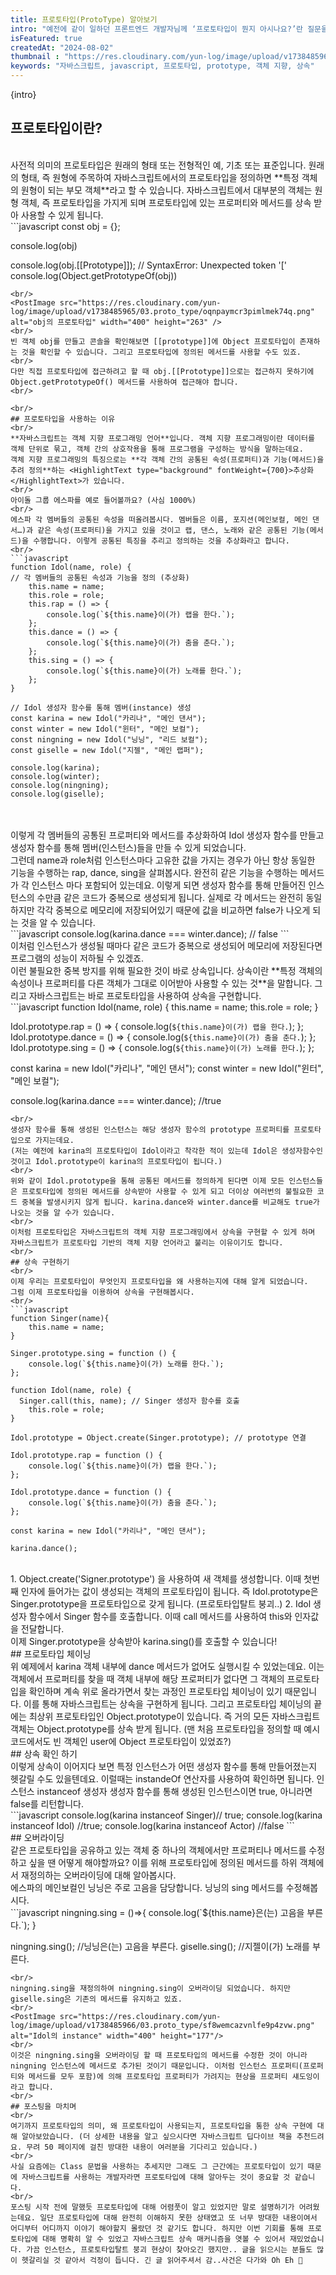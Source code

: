 ```yaml
---
title: 프로토타입(ProtoType) 알아보기
intro: "예전에 같이 일하던 프론트엔드 개발자님께 ‘프로토타입이 뭔지 아시나요?’란 질문을 받은 적이 있는데요. 머리 속에 둥둥 떠오르는 내용들을 말로 설명하기 어려웠던 기억이 납니다. 공부를 하다보면 강의를 듣거나 문서를 읽은 것만으로 이해했다고 착각하기 쉬운 것 같습니다. 머리로 어렴풋하게 알고 있는 것과 실제로 다른 사람에게 말로 설명하는 것에는 아주 큰 차이가 있는데 말이죠. 오늘은 제가 알고 있다고 착각했던 프로토타입에 대해 정리해보겠습니다."
isFeatured: true
createdAt: "2024-08-02"
thumbnail : "https://res.cloudinary.com/yun-log/image/upload/v1738485967/03.proto_type/je2oqqz4nkbxi24qswbz.jpg"
keywords: "자바스크립트, javascript, 프로토타입, prototype, 객체 지향, 상속"
---
```

<p>{intro}</p>
<Spacing size="lg" />

## 프로토타입이란?
<br/>
 사전적 의미의 프로토타입은 원래의 형태 또는 전형적인 예, 기초 또는 표준입니다. 원래의 형태, 즉 원형에 주목하여 자바스크립트에서의 프로토타입을 정의하면 **특정 객체의 원형이 되는 부모 객체**라고 할 수 있습니다. 자바스크립트에서 대부분의 객체는 원형 객체, 즉 프로토타입을 가지게 되며 프로토타입에 있는 프로퍼티와 메서드를 상속 받아 사용할 수 있게 됩니다.
<br/>
```javascript
const obj = {};

console.log(obj)

console.log(obj.[[Prototype]]);
// SyntaxError: Unexpected token '['
console.log(Object.getPrototypeOf(obj))
```
<br/>
<PostImage src="https://res.cloudinary.com/yun-log/image/upload/v1738485965/03.proto_type/oqnpaymcr3pimlmek74q.png" alt="obj의 프로토타입" width="400" height="263" />
<br/>
빈 객체 obj를 만들고 콘솔을 확인해보면 [[prototype]]에 Object 프로토타입이 존재하는 것을 확인할 수 있습니다. 그리고 프로토타입에 정의된 메서드를 사용할 수도 있죠.
<br/>
다만 직접 프로토타입에 접근하려고 할 때 obj.[[Prototype]]으로는 접근하지 못하기에 Object.getPrototypeOf() 메서드를 사용하여 접근해야 합니다.
<br/>

<br/>
## 프로토타입을 사용하는 이유
<br/>
**자바스크립트는 객체 지향 프로그래밍 언어**입니다. 객체 지향 프로그래밍이란 데이터를 객체 단위로 묶고, 객체 간의 상호작용을 통해 프로그램을 구성하는 방식을 말하는데요. 
객체 지향 프로그래밍의 특징으로는 **각 객체 간의 공통된 속성(프로퍼티)과 기능(메서드)을 추려 정의**하는 <HighlightText type="background" fontWeight={700}>추상화</HighlightText>가 있습니다.
<br/>
아이돌 그룹 에스파를 예로 들어볼까요? (사심 1000%)
<br/>
에스파 각 멤버들의 공통된 속성을 떠올려봅시다. 멤버들은 이름, 포지션(메인보컬, 메인 댄서…)과 같은 속성(프로퍼티)을 가지고 있을 것이고 랩, 댄스, 노래와 같은 공통된 기능(메서드)을 수행합니다. 이렇게 공통된 특징을 추리고 정의하는 것을 추상화라고 합니다.  
<br/>
```javascript
function Idol(name, role) { 
// 각 멤버들의 공통된 속성과 기능을 정의 (추상화)
	this.name = name;
    this.role = role;
    this.rap = () => {
		console.log(`${this.name}이(가) 랩을 한다.`);
    };
    this.dance = () => {
	    console.log(`${this.name}이(가) 춤을 춘다.`);
    };
    this.sing = () => {
	    console.log(`${this.name}이(가) 노래를 한다.`);
    };
}

// Idol 생성자 함수를 통해 멤버(instance) 생성
const karina = new Idol("카리나", "메인 댄서"); 
const winter = new Idol("윈터", "메인 보컬");
const ningning = new Idol("닝닝", "리드 보컬");
const giselle = new Idol("지젤", "메인 랩퍼");

console.log(karina);
console.log(winter);
console.log(ningning);
console.log(giselle);

```
<br/>
<PostImage src="https://res.cloudinary.com/yun-log/image/upload/v1738485964/03.proto_type/d0km1gr35h4fu1poryuq.png" alt="프로토타입 체이닝" width="400" height="449"/>
<br/>
이렇게 각 멤버들의 공통된 프로퍼티와 메서드를 추상화하여 Idol 생성자 함수를 만들고 생성자 함수를 통해 멤버(인스턴스)들을 만들 수 있게 되었습니다. 
<br/>
그런데 name과 role처럼 인스턴스마다 고유한 값을 가지는 경우가 아닌 항상 동일한 기능을 수행하는 rap, dance, sing을 살펴봅시다. 완전히 같은 기능을 수행하는 메서드가 각 인스턴스 마다 포함되어 있는데요. 이렇게 되면 생성자 함수를 통해 만들어진 인스턴스의 수만큼 같은 코드가 중복으로 생성되게 됩니다. 실제로 각 메서드는 완전히 동일하지만 각각 중복으로 메모리에 저장되어있기 때문에 값을 비교하면 false가 나오게 되는 것을 알 수 있습니다.
<br/>
 ```javascript
console.log(karina.dance === winter.dance); // false
```
<br/>
이처럼 인스턴스가 생성될 때마다 같은 코드가 중복으로 생성되어 메모리에 저장된다면 프로그램의 성능이 저하될 수 있겠죠.
<br/>
이런 불필요한 중복 방지를 위해 필요한 것이 바로 <HighlightText type="background" fontWeight={700}>상속</HighlightText>입니다. 상속이란 **특정 객체의 속성이나 프로퍼티를 다른 객체가 그대로 이어받아 사용할 수 있는 것**을 말합니다. 그리고 자바스크립트는 바로 프로토타입을 사용하여 상속을 구현합니다.
<br/>
```javascript
function Idol(name, role) {
	this.name = name;
    this.role = role;
}

Idol.prototype.rap = () => {
    console.log(`${this.name}이(가) 랩을 한다.`);
};
Idol.prototype.dance = () => {
	console.log(`${this.name}이(가) 춤을 춘다.`);
};
Idol.prototype.sing = () => {
	console.log(`${this.name}이(가) 노래를 한다.`);
};

const karina = new Idol("카리나", "메인 댄서"); 
const winter = new Idol("윈터", "메인 보컬");

console.log(karina.dance === winter.dance); //true
```
<br/>
생성자 함수를 통해 생성된 인스턴스는 해당 생성자 함수의 prototype 프로퍼티를 프로토타입으로 가지는데요.
(저는 예전에 karina의 프로토타입이 Idol이라고 착각한 적이 있는데 Idol은 생성자함수인 것이고 Idol.prototype이 karina의 프로토타입이 됩니다.)
<br/>
위와 같이 Idol.prototype을 통해 공통된 메서드를 정의하게 된다면 이제 모든 인스턴스들은 프로토타입에 정의된 메서드를 상속받아 사용할 수 있게 되고 더이상 여러번의 불필요한 코드 중복을 발생시키지 않게 됩니다. karina.dance와 winter.dance를 비교해도 true가 나오는 것을 알 수가 있습니다.
<br/>
이처럼 프로토타입은 자바스크립트의 객체 지향 프로그래밍에서 상속을 구현할 수 있게 하며 자바스크립트가 프로토타입 기반의 객체 지향 언어라고 불리는 이유이기도 합니다.
<br/>
## 상속 구현하기
<br/>
이제 우리는 프로토타입이 무엇인지 프로토타입을 왜 사용하는지에 대해 알게 되었습니다. 
그럼 이제 프로토타입을 이용하여 상속을 구현해봅시다.
<br/>
```javascript
function Singer(name){
	this.name = name;
}
      
Singer.prototype.sing = function () {
	console.log(`${this.name}이(가) 노래를 한다.`);
};

function Idol(name, role) {
  Singer.call(this, name); // Singer 생성자 함수를 호출
	this.role = role;
}

Idol.prototype = Object.create(Singer.prototype); // prototype 연결

Idol.prototype.rap = function () {
	console.log(`${this.name}이(가) 랩을 한다.`);
};

Idol.prototype.dance = function () {
	console.log(`${this.name}이(가) 춤을 춘다.`);
};

const karina = new Idol("카리나", "메인 댄서");

karina.dance();

```
<br/>
1. Object.create('Signer.prototype') 을 사용하여 새 객체를 생성합니다. 이때 첫번째 인자에 들어가는 값이 생성되는 객체의 프로토타입이 됩니다. 
즉 Idol.prototype은 Singer.prototype을 프로토타입으로 갖게 됩니다. (프로토타입탈트 붕괴..)
2. Idol 생성자 함수에서 Singer 함수를 호출합니다. 이때 call 메서드를 사용하여 this와 인자값을 전달합니다.
<br/>
이제 Singer.prototype을 상속받아 karina.sing()를 호출할 수 있습니다!
<br/>
## 프로토타입 체이닝
<br/>
위 예제에서 karina 객체 내부에 dance 메서드가 없어도 실행시킬 수 있었는데요. 이는 객체에서 프로퍼티를 찾을 때 객체 내부에 해당 프로퍼티가 없다면 그 객체의 프로토타입을 확인하며 계속 위로 올라가면서 찾는 과정인 프로토타입 체이닝이 있기 때문입니다. 이를 통해 자바스크립트는 상속을 구현하게 됩니다. 그리고 프로토타입 체이닝의 끝에는 최상위 프로토타입인 Object.prototype이 있습니다. 즉 거의 모든 자바스크립트 객체는 Object.prototype를 상속 받게 됩니다.
(맨 처음 프로토타입을 정의할 때 예시코드에서도 빈 객체인 user에 Object 프로토타입이 있었죠?)
<br/>
## 상속 확인 하기
<br/>
이렇게 상속이 이어지다 보면 특정 인스턴스가 어떤 생성자 함수를 통해 만들어졌는지 헷갈릴 수도 있을텐데요. 이럴때는 instandeOf 연산자를 사용하여 확인하면 됩니다. 인스턴스 instanceof 생성자 생성자 함수를 통해 생성된 인스턴스이면 true, 아니라면 false를 리턴합니다.
<br/>
```javascript
console.log(karina instanceof Singer)// true;
console.log(karina instanceof Idol) //true;
console.log(karina instanceof Actor) //false
```
<br/>
## 오버라이딩
<br/>
같은 프로토타입을 공유하고 있는 객체 중 하나의 객체에서만 프로퍼티나 메서드를 수정하고 싶을 땐 어떻게 해야할까요? 이를 위해 프로토타입에 정의된 메서드를 하위 객체에서 재정의하는 오버라이딩에 대해 알아봅시다.
<br/>
에스파의 메인보컬인 닝닝은 주로 고음을 담당합니다. 닝닝의 sing 메서드를 수정해봅시다.
<br/>
```javascript
ningning.sing = ()=>{
	console.log(`${this.name}은(는) 고음을 부른다.`);
}

ningning.sing(); //닝닝은(는) 고음을 부른다.
giselle.sing(); //지젤이(가) 노래를 부른다.

```
<br/>
ningning.sing을 재정의하여 ningning.sing이 오버라이딩 되었습니다. 하지만 giselle.sing은 기존의 메서드를 유지하고 있죠. 
<br/>
<PostImage src="https://res.cloudinary.com/yun-log/image/upload/v1738485966/03.proto_type/sf8wemcazvnlfe9p4zvw.png" alt="Idol의 instance" width="400" height="177"/>
<br/>
이것은 ningning.sing을 오버라이딩 할 때 프로토타입의 메서드를 수정한 것이 아니라 ningning 인스턴스에 메서드로 추가된 것이기 때문입니다. 이처럼 인스턴스 프로퍼티(프로퍼티와 메서드를 모두 포함)에 의해 프로토타입 프로퍼티가 가려지는 현상을 프로퍼티 섀도잉이라고 합니다.
<br/>
## 포스팅을 마치며
<br/>
여기까지 프로토타입의 의미, 왜 프로토타입이 사용되는지, 프로토타입을 통한 상속 구현에 대해 알아보았습니다. (더 상세한 내용을 알고 싶으시다면 자바스크립트 딥다이브 책을 추천드려요. 무려 50 페이지에 걸친 방대한 내용이 여러분을 기다리고 있습니다.) 
<br/>
사실 요즘에는 Class 문법을 사용하는 추세지만 그래도 그 근간에는 프로토타입이 있기 때문에 자바스크립트를 사용하는 개발자라면 프로토타입에 대해 알아두는 것이 중요할 것 같습니다.
<br/>
포스팅 시작 전에 말했듯 프로토타입에 대해 어렴풋이 알고 있었지만 말로 설명하기가 어려웠는데요. 일단 프로토타입에 대해 완전히 이해하지 못한 상태였고 또 너무 방대한 내용이여서 어디부터 어디까지 이야기 해야할지 몰랐던 것 같기도 합니다. 하지만 이번 기회를 통해 프로토타입에 대해 명확히 알 수 있었고 자바스크립트 상속 매커니즘을 엿볼 수 있어서 재밌었습니다. 가끔 인스턴스, 프로토타입탈트 붕괴 현상이 찾아오긴 했지만.. 글을 읽으시는 분들도 많이 헷갈리실 것 같아서 걱정이 듭니다. 긴 글 읽어주셔서 감..사건은 다가와 Oh Eh 👻
